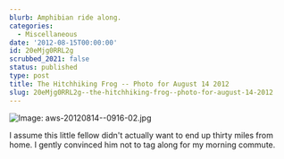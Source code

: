 ```yaml
---
blurb: Amphibian ride along.
categories:
  - Miscellaneous
date: '2012-08-15T00:00:00'
id: 20eMjg0RRL2g
scrubbed_2021: false
status: published
type: post
title: The Hitchhiking Frog -- Photo for August 14 2012
slug: 20eMjg0RRL2g--the-hitchhiking-frog--photo-for-august-14-2012
---
```


![Image: aws-20120814--0916-02.jpg](/aws-20120814--0916-02.jpg)

I assume this little fellow didn't actually want to end up thirty miles from home. I gently convinced him not to tag along for my morning commute.

